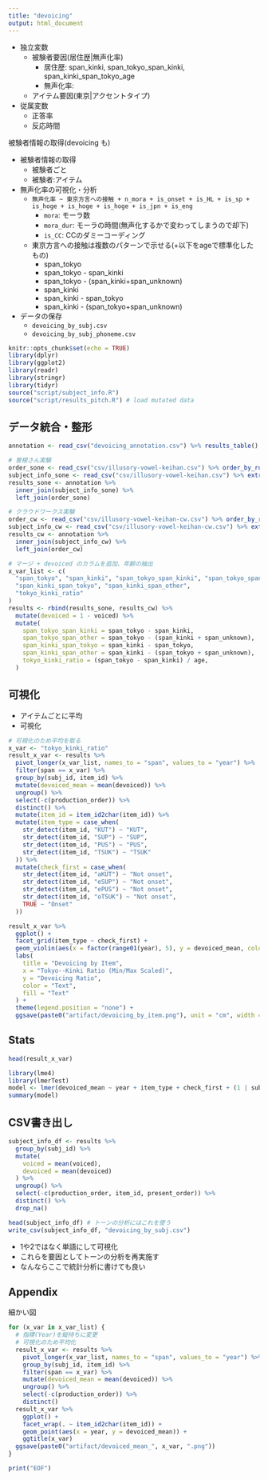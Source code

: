 ```yaml
---
title: "devoicing"
output: html_document
---
```


- 独立変数
  - 被験者要因(居住歴|無声化率)
    - 居住歴: span_kinki, span_tokyo_span_kinki, span_kinki_span_tokyo_age
    - 無声化率:
  - アイテム要因(東京|アクセントタイプ)
- 従属変数
  - 正答率 
  - 反応時間

被験者情報の取得(devoicing も)

* 被験者情報の取得
  * 被験者ごと
  * 被験者:アイテム
* 無声化率の可視化・分析
  * `無声化率 ~ 東京方言への接触 + n_mora + is_onset + is_HL + is_sp + is_hoge + is_hoge + is_hoge + is_jpn + is_eng `
    * `mora`: モーラ数
    * `mora_dur`: モーラの時間(無声化するかで変わってしまうので却下)
    * `is_CC`: CCのダミーコーディング
  * 東京方言への接触は複数のパターンで示せる(+以下をageで標準化したもの)
    * span_tokyo
    * span_tokyo - span_kinki
    * span_tokyo - (span_kinki+span_unknown)
    * span_kinki
    * span_kinki - span_tokyo
    * span_kinki - (span_tokyo+span_unknown)
* データの保存
  * `devoicing_by_subj.csv`
  * `devoicing_by_subj_phoneme.csv`

```r
knitr::opts_chunk$set(echo = TRUE)
library(dplyr)
library(ggplot2)
library(readr)
library(stringr)
library(tidyr)
source("script/subject_info.R")
source("script/results_pitch.R") # load mutated data
```

## データ統合・整形

```r
annotation <- read_csv("devoicing_annotation.csv") %>% results_table()

# 曽根さん実験
order_sone <- read_csv("csv/illusory-vowel-keihan.csv") %>% order_by_run_id()
subject_info_sone <- read_csv("csv/illusory-vowel-keihan.csv") %>% extract_columns(data_src = "sone")
results_sone <- annotation %>%
  inner_join(subject_info_sone) %>%
  left_join(order_sone)

# クラウドワークス実験
order_cw <- read_csv("csv/illusory-vowel-keihan-cw.csv") %>% order_by_run_id()
subject_info_cw <- read_csv("csv/illusory-vowel-keihan-cw.csv") %>% extract_columns(data_src = "cw")
results_cw <- annotation %>%
  inner_join(subject_info_cw) %>%
  left_join(order_cw)

# マージ + devoiced のカラムを追加、年齢の抽出
x_var_list <- c(
  "span_tokyo", "span_kinki", "span_tokyo_span_kinki", "span_tokyo_span_other",
  "span_kinki_span_tokyo", "span_kinki_span_other",
  "tokyo_kinki_ratio"
)
results <- rbind(results_sone, results_cw) %>%
  mutate(devoiced = 1 - voiced) %>%
  mutate(
    span_tokyo_span_kinki = span_tokyo - span_kinki,
    span_tokyo_span_other = span_tokyo - (span_kinki + span_unknown),
    span_kinki_span_tokyo = span_kinki - span_tokyo,
    span_kinki_span_other = span_kinki - (span_tokyo + span_unknown),
    tokyo_kinki_ratio = (span_tokyo - span_kinki) / age,
  )
```

## 可視化

* アイテムごとに平均
* 可視化

```r
# 可視化のため平均を取る
x_var <- "tokyo_kinki_ratio"
result_x_var <- results %>%
  pivot_longer(x_var_list, names_to = "span", values_to = "year") %>%
  filter(span == x_var) %>%
  group_by(subj_id, item_id) %>%
  mutate(devoiced_mean = mean(devoiced)) %>%
  ungroup() %>%
  select(-c(production_order)) %>%
  distinct() %>%
  mutate(item_id = item_id2char(item_id)) %>%
  mutate(item_type = case_when(
    str_detect(item_id, "KUT") ~ "KUT",
    str_detect(item_id, "SUP") ~ "SUP",
    str_detect(item_id, "PUS") ~ "PUS",
    str_detect(item_id, "TSUK") ~ "TSUK"
  )) %>%
  mutate(check_first = case_when(
    str_detect(item_id, "aKUT") ~ "Not onset",
    str_detect(item_id, "eSUP") ~ "Not onset",
    str_detect(item_id, "ePUS") ~ "Not onset",
    str_detect(item_id, "oTSUK") ~ "Not onset",
    TRUE ~ "Onset"
  ))

result_x_var %>%
  ggplot() +
  facet_grid(item_type ~ check_first) +
  geom_violin(aes(x = factor(range01(year), 5), y = devoiced_mean, color = item_id, fill = item_id)) +
  labs(
    title = "Devoicing by Item",
    x = "Tokyo--Kinki Ratio (Min/Max Scaled)",
    y = "Devoicing Ratio",
    color = "Text",
    fill = "Text"
  ) +
  theme(legend.position = "none") +
  ggsave(paste0("artifact/devoicing_by_item.png"), unit = "cm", width = 8, height = 8)
```

## Stats

```r
head(result_x_var)
```

```r
library(lme4)
library(lmerTest)
model <- lmer(devoiced_mean ~ year + item_type + check_first + (1 | subj_id), data = result_x_var)
summary(model)
```

## CSV書き出し

```r
subject_info_df <- results %>%
  group_by(subj_id) %>%
  mutate(
    voiced = mean(voiced),
    devoiced = mean(devoiced)
  ) %>%
  ungroup() %>%
  select(-c(production_order, item_id, present_order)) %>%
  distinct() %>%
  drop_na()

head(subject_info_df) # トーンの分析にはこれを使う
write_csv(subject_info_df, "devoicing_by_subj.csv")
```

* 1や2ではなく単語にして可視化
* これらを要因としてトーンの分析を再実施す
* なんならここで統計分析に書けても良い

## Appendix 

細かい図

```r
for (x_var in x_var_list) {
  # 指標(Year)を縦持ちに変更
  # 可視化のため平均化
  result_x_var <- results %>%
    pivot_longer(x_var_list, names_to = "span", values_to = "year") %>%
    group_by(subj_id, item_id) %>%
    filter(span == x_var) %>%
    mutate(devoiced_mean = mean(devoiced)) %>%
    ungroup() %>%
    select(-c(production_order)) %>%
    distinct()
  result_x_var %>%
    ggplot() +
    facet_wrap(. ~ item_id2char(item_id)) +
    geom_point(aes(x = year, y = devoiced_mean)) +
    ggtitle(x_var)
  ggsave(paste0("artifact/devoiced_mean_", x_var, ".png"))
}
```
```r
print("EOF")
```
